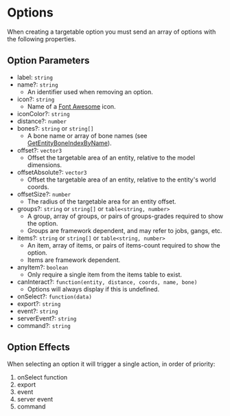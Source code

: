 # Options

When creating a targetable option you must send an array of options with the following properties.

## Option Parameters

- label: `string`
- name?: `string`
  - An identifier used when removing an option.
- icon?: `string`
  - Name of a [Font Awesome](https://fontawesome.com/icons) icon.
- iconColor?: `string`
- distance?: `number`
- bones?: `string` or `string[]`
  - A bone name or array of bone names (see [GetEntityBoneIndexByName](https://docs.fivem.net/natives/?_0xFB71170B7E76ACBA)).
- offset?: `vector3`
  - Offset the targetable area of an entity, relative to the model dimensions.
- offsetAbsolute?: `vector3`
  - Offset the targetable area of an entity, relative to the entity's world coords.
- offsetSize?: `number`
  - The radius of the targetable area for an entity offset.
- groups?: `string` or `string[]` or `table<string, number>`
  - A group, array of groups, or pairs of groups-grades required to show the option.
  - Groups are framework dependent, and may refer to jobs, gangs, etc.
- items?: `string` or `string[]` or `table<string, number>`
  - An item, array of items, or pairs of items-count required to show the option.
  - Items are framework dependent.
- anyItem?: `boolean`
  - Only require a single item from the items table to exist.
- canInteract?: `function(entity, distance, coords, name, bone)`
  - Options will always display if this is undefined.
- onSelect?: `function(data)`
- export?: `string`
- event?: `string`
- serverEvent?: `string`
- command?: `string`

## Option Effects

When selecting an option it will trigger a single action, in order of priority:

1. onSelect function
2. export
3. event
4. server event
5. command
